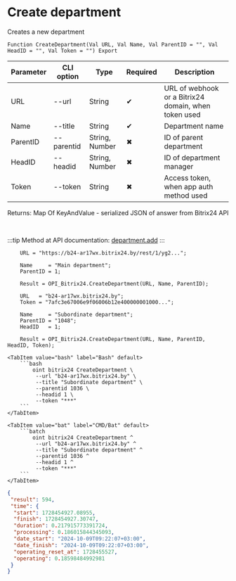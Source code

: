 ﻿---
sidebar_position: 1
---


# Create department
 Creates a new department



`Function CreateDepartment(Val URL, Val Name, Val ParentID = "", Val HeadID = "", Val Token = "") Export`

  | Parameter | CLI option | Type | Required | Description |
  |-|-|-|-|-|
  | URL | --url | String | &#x2714; | URL of webhook or a Bitrix24 domain, when token used |
  | Name | --title | String | &#x2714; | Department name |
  | ParentID | --parentid | String, Number | &#x2716; | ID of parent department |
  | HeadID | --headid | String, Number | &#x2716; | ID of department manager |
  | Token | --token | String | &#x2716; | Access token, when app auth method used |

  
  Returns:  Map Of KeyAndValue - serialized JSON of answer from Bitrix24 API

<br/>

:::tip
Method at API documentation: [department.add](https://dev.1c-bitrix.ru/rest_help/departments/department_add.php)
:::
<br/>


```bsl title="1C:Enterprise/OneScript code example"
    URL = "https://b24-ar17wx.bitrix24.by/rest/1/yg2...";

    Name     = "Main department";
    ParentID = 1;

    Result = OPI_Bitrix24.CreateDepartment(URL, Name, ParentID);

    URL   = "b24-ar17wx.bitrix24.by";
    Token = "7afc3e67006e9f06006b12e400000001000...";

    Name     = "Subordinate department";
    ParentID = "1048";
    HeadID   = 1;

    Result = OPI_Bitrix24.CreateDepartment(URL, Name, ParentID, HeadID, Token);
```
 

 <Tabs>
  
    <TabItem value="bash" label="Bash" default>
        ```bash
            oint bitrix24 CreateDepartment \
             --url "b24-ar17wx.bitrix24.by" \
             --title "Subordinate department" \
             --parentid 1036 \
             --headid 1 \
             --token "***"
        ```
    </TabItem>
  
    <TabItem value="bat" label="CMD/Bat" default>
        ```batch
            oint bitrix24 CreateDepartment ^
             --url "b24-ar17wx.bitrix24.by" ^
             --title "Subordinate department" ^
             --parentid 1036 ^
             --headid 1 ^
             --token "***"
        ```
    </TabItem>
</Tabs>


```json title="Result"
{
 "result": 594,
 "time": {
  "start": 1728454927.08955,
  "finish": 1728454927.30747,
  "duration": 0.217915773391724,
  "processing": 0.186015844345093,
  "date_start": "2024-10-09T09:22:07+03:00",
  "date_finish": "2024-10-09T09:22:07+03:00",
  "operating_reset_at": 1728455527,
  "operating": 0.18598484992981
 }
}
```
